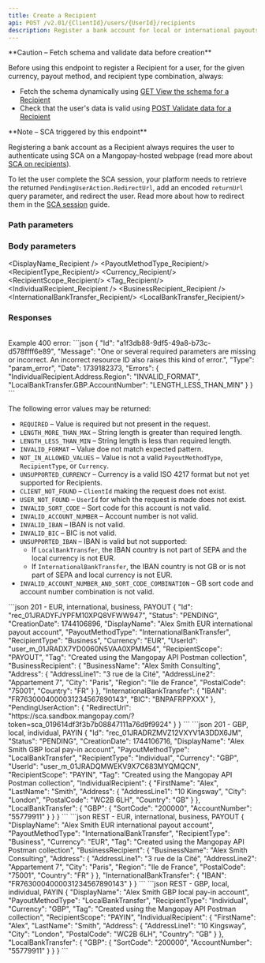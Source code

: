 ```yaml
---
title: Create a Recipient
api: POST /v2.01/{ClientId}/users/{UserId}/recipients
description: Register a bank account for local or international payouts
---
```





<Warning>
**Caution – Fetch schema and validate data before creation**

Before using this endpoint to register a Recipient for a user, for the given currency, payout method, and recipient type combination, always: 
- Fetch the schema dynamically using [GET View the schema for a Recipient](/api-reference/recipients/view-recipient-schema)
- Check that the user's data is valid using [POST Validate data for a Recipient](/api-reference/recipients/validate-recipient-data)
</Warning>

<Note>
**Note – SCA triggered by this endpoint**

Registering a bank account as a Recipient always requires the user to authenticate using SCA on a Mangopay-hosted webpage (read more about [SCA on recipients](/guides/sca/recipients)).

To let the user complete the SCA session, your platform needs to retrieve the returned `PendingUserAction.RedirectUrl`, add an encoded `returnUrl` query parameter, and redirect the user. Read more about how to redirect them in the [SCA session](/guides/sca/session) guide.
</Note>

### Path parameters

<UserId/>

### Body parameters

<DisplayName_Recipient />
<PayoutMethodType_Recipient/>
<RecipientType_Recipient/>
<Currency_Recipient/>
<RecipientScope_Recipient/>
<Tag_Recipient/>
<Tabs>
<Tab title="Individual">
<IndividualRecipient_Recipient />
</Tab>
<Tab title="Business">
<BusinessRecipient_Recipient />
</Tab>
</Tabs>
<br/>
<Tabs>
<Tab title="InternationalBankTransfer">
<InternationalBankTransfer_Recipient/>
</Tab>
<Tab title="LocalBankTransfer">
<LocalBankTransfer_Recipient/>
</Tab>
</Tabs>

### Responses


<AccordionGroup>
<Accordion title="201">
<IdResponse/>
<Status_RecipientResponse/>
<CreationDateResponse/>
<DisplayName_RecipientResponse />
<PayoutMethodType_RecipientResponse/>
<RecipientType_RecipientResponse/>
<Currency_RecipientResponse/>
<UserId_Recipient_Response/>
<RecipientScope_Recipient_Response/>
<Tag_Recipient_Response/>
<Tabs>
<Tab title="Individual">
<IndividualRecipient_RecipientResponse />
</Tab>
<Tab title="Business">
<BusinessRecipient_RecipientResponse />
</Tab>
</Tabs>
<br/>
<Tabs>
<Tab title="InternationalBankTransfer">
<InternationalBankTransfer_RecipientResponse/>
</Tab>
<Tab title="LocalBankTransfer">
<LocalBankTransfer_RecipientResponse/>
</Tab>
</Tabs>
<PendingUserActionResponse/>
</Accordion>
</AccordionGroup>

<AccordionGroup>
<Accordion title="400">
Example 400 error: 
```json
{
    "Id": "a1f3db88-9df5-49a8-b73c-d578ffff6e89",
    "Message": "One or several required parameters are missing or incorrect. An incorrect resource ID also raises this kind of error.",
    "Type": "param_error",
    "Date": 1739182373,
    "Errors": {
        "IndividualRecipient.Address.Region": "INVALID_FORMAT",
        "LocalBankTransfer.GBP.AccountNumber": "LENGTH_LESS_THAN_MIN"
    }
}
```

The following error values may be returned:
- `REQUIRED` – Value is required but not present in the request.
- `LENGTH_MORE_THAN_MAX` – String length is greater than required length.
- `LENGTH_LESS_THAN_MIN` – String length is less than required length.
- `INVALID_FORMAT` – Value doe not match expected pattern.
- `NOT_IN_ALLOWED_VALUES` – Value is not a valid `PayoutMethodType`, `RecipientType`, or `Currency`.
- `UNSUPPORTED_CURRENCY` – Currency is a valid ISO 4217 format but not yet supported for Recipients.
- `CLIENT_NOT_FOUND` – `ClientId` making the request does not exist.
- `USER_NOT_FOUND` – `UserId` for which the request is made does not exist.
- `INVALID_SORT_CODE` – Sort code for this account is not valid.
- `INVALID_ACCOUNT_NUMBER` – Account number is not valid.
- `INVALID_IBAN` – IBAN is not valid.
- `INVALID_BIC` – BIC is not valid. 
- `UNSUPPORTED_IBAN` – IBAN is valid but not supported: 
  - If `LocalBankTransfer`, the IBAN country is not part of SEPA and the local currency is not EUR. 
  - If `InternationalBankTransfer`, the IBAN country is not GB or is not part of SEPA and local currency is not EUR.
- `INVALID_ACCOUNT_NUMBER_AND_SORT_CODE_COMBINATION` – GB sort code and account number combination is not valid.
</Accordion>
</AccordionGroup>

<ResponseExample>
```json 201 - EUR, international, business, PAYOUT
{
    "Id": "rec_01JRADYFJYPFM10XPQ8VFWW947",
    "Status": "PENDING",
    "CreationDate": 1744106896,
    "DisplayName": "Alex Smith EUR international payout account",
    "PayoutMethodType": "InternationalBankTransfer",
    "RecipientType": "Business",
    "Currency": "EUR",
    "UserId": "user_m_01JRADX7YD0060N5VAA0XPMM54",
    "RecipientScope": "PAYOUT",
    "Tag": "Created using the Mangopay API Postman collection",
    "BusinessRecipient": {
        "BusinessName": "Alex Smith Consulting",
        "Address": {
            "AddressLine1": "3 rue de la Cité",
            "AddressLine2": "Appartement 7",
            "City": "Paris",
            "Region": "Ile de France",
            "PostalCode": "75001",
            "Country": "FR"
        }
    },
    "InternationalBankTransfer": {
        "IBAN": "FR7630004000031234567890143",
        "BIC": "BNPAFRPPXXX"
    },
    "PendingUserAction": {
        "RedirectUrl": "https://sca.sandbox.mangopay.com/?token=sca_019614df3f3b7b08847111a76d9f9924"
    }
}
```
```json 201 - GBP, local, individual, PAYIN
{
    "Id": "rec_01JRADRZMVZ12VXYV1A3DDX6JM",
    "Status": "PENDING",
    "CreationDate": 1744106716,
    "DisplayName": "Alex Smith GBP local pay-in account",
    "PayoutMethodType": "LocalBankTransfer",
    "RecipientType": "Individual",
    "Currency": "GBP",
    "UserId": "user_m_01JRADQMWEKV9X7C683MYQMQCN",
    "RecipientScope": "PAYIN",
    "Tag": "Created using the Mangopay API Postman collection",
    "IndividualRecipient": {
        "FirstName": "Alex",
        "LastName": "Smith",
        "Address": {
            "AddressLine1": "10 Kingsway",
            "City": "London",
            "PostalCode": "WC2B 6LH",
            "Country": "GB"
        }
    },
    "LocalBankTransfer": {
        "GBP": {
            "SortCode": "200000",
            "AccountNumber": "55779911"
        }
    }
}
```
</ResponseExample>

<RequestExample>
```json REST - EUR, international, business, PAYOUT
{
    "DisplayName": "Alex Smith EUR international payout account",
    "PayoutMethodType": "InternationalBankTransfer",
    "RecipientType": "Business",
    "Currency": "EUR",
    "Tag": "Created using the Mangopay API Postman collection",
    "BusinessRecipient": {
        "BusinessName": "Alex Smith Consulting",
        "Address": {
            "AddressLine1": "3 rue de la Cité",
            "AddressLine2": "Appartement 7",
            "City": "Paris",
            "Region": "Ile de France",
            "PostalCode": "75001",
            "Country": "FR"
        }
    },
    "InternationalBankTransfer": {
        "IBAN": "FR7630004000031234567890143"
    }
}
```
```json REST - GBP, local, individual, PAYIN
{
    "DisplayName": "Alex Smith GBP local pay-in account",
    "PayoutMethodType": "LocalBankTransfer",
    "RecipientType": "Individual",
    "Currency": "GBP",
    "Tag": "Created using the Mangopay API Postman collection",
    "RecipientScope": "PAYIN",
    "IndividualRecipient": {
        "FirstName": "Alex",
        "LastName": "Smith",
        "Address": {
            "AddressLine1": "10 Kingsway",
            "City": "London",
            "PostalCode": "WC2B 6LH",
            "Country": "GB"
        }
    },
    "LocalBankTransfer": {
        "GBP": {
            "SortCode": "200000",
            "AccountNumber": "55779911"
        }
    }
}
```
</RequestExample>